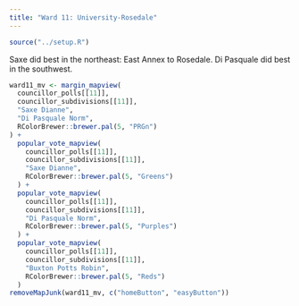 ```yaml
---
title: "Ward 11: University-Rosedale"
---
```


```r
source("../setup.R")
```

Saxe did best in the northeast: East Annex to Rosedale. Di Pasquale did best in the southwest.

```r
ward11_mv <- margin_mapview(
  councillor_polls[[11]], 
  councillor_subdivisions[[11]],
  "Saxe Dianne",
  "Di Pasquale Norm",
  RColorBrewer::brewer.pal(5, "PRGn")
) +
  popular_vote_mapview(
    councillor_polls[[11]], 
    councillor_subdivisions[[11]],
    "Saxe Dianne",
    RColorBrewer::brewer.pal(5, "Greens")
  ) +
  popular_vote_mapview(
    councillor_polls[[11]], 
    councillor_subdivisions[[11]],
    "Di Pasquale Norm",
    RColorBrewer::brewer.pal(5, "Purples")
  ) +
  popular_vote_mapview(
    councillor_polls[[11]], 
    councillor_subdivisions[[11]],
    "Buxton Potts Robin",
    RColorBrewer::brewer.pal(5, "Reds")
  )
removeMapJunk(ward11_mv, c("homeButton", "easyButton"))
```

